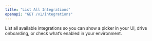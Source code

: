 ```yaml
---
title: "List All Integrations"
openapi: "GET /v1/integrations"
---
```

List all available integrations so you can show a picker in your UI, drive onboarding, or check what’s enabled in your environment.